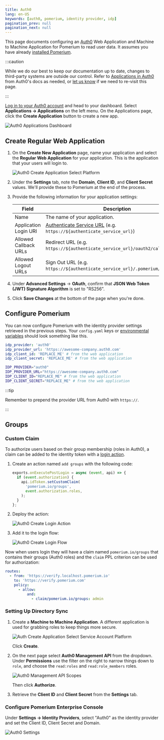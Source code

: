 ```yaml
---
title: Auth0
lang: en-US
keywords: [auth0, pomerium, identity provider, idp]
pagination_prev: null
pagination_next: null
---
```



This page documents configuring an [Auth0] Web Application and Machine to Machine Application for Pomerium to read user data. It assumes you have already [installed Pomerium](/docs/deploy/).

:::caution

While we do our best to keep our documentation up to date, changes to third-party systems are outside our control. Refer to [Applications in Auth0](https://auth0.com/docs/applications) from Auth0's docs as needed, or [let us know](https://github.com/pomerium/documentation/issues/new?assignees=&labels=&template=doc-error.md) if we need to re-visit this page.

:::

[Log in to your Auth0 account](https://manage.auth0.com/) and head to your dashboard. Select **Applications → Applications** on the left menu. On the Applications page, click the **Create Application** button to create a new app.

![Auth0 Applications Dashboard](./img/auth0/dashboard.png)

## Create Regular Web Application

1. On the **Create New Application** page, name your application and select the **Regular Web Application** for your application. This is the application that your users will login to.

   ![Auth0 Create Application Select Platform](./img/auth0/create.png)

1. Under the **Settings** tab, note the **Domain**, **Client ID**, and **Client Secret** values. We'll provide these to Pomerium at the end of the process.

1. Provide the following information for your application settings:

   | Field | Description |
   | --- | --- |
   | Name | The name of your application. |
   | Application Login URI | [Authenticate Service URL] (e.g. `https://${authenticate_service_url}`) |
   | Allowed Callback URLs | Redirect URL (e.g. `https://${authenticate_service_url}/oauth2/callback`). |
   | Allowed Logout URLs | Sign Out URL (e.g. `https://${authenticate_service_url}/.pomerium/signed_out`). |

1. Under **Advanced Settings** → **OAuth**, confirm that **JSON Web Token (JWT) Signature Algorithm** is set to "RS256".

1. Click **Save Changes** at the bottom of the page when you're done.

## Configure Pomerium

You can now configure Pomerium with the identity provider settings retrieved in the previous steps. Your `config.yaml` keys or [environmental variables] should look something like this.

<Tabs>
<TabItem value="config.yaml" label="config.yaml">

```yaml
idp_provider: 'auth0'
idp_provider_url: 'https://awesome-company.auth0.com'
idp_client_id: 'REPLACE_ME' # from the web application
idp_client_secret: 'REPLACE_ME' # from the web application
```

</TabItem>
<TabItem value="Environment Variables" label="Environment Variables">

```bash
IDP_PROVIDER="auth0"
IDP_PROVIDER_URL="https://awesome-company.auth0.com"
IDP_CLIENT_ID="REPLACE_ME" # from the web application
IDP_CLIENT_SECRET="REPLACE_ME" # from the web application
```

</TabItem>
</Tabs>

:::tip

Remember to prepend the provider URL from Auth0 with `https://`.

:::

## Groups

<Tabs queryString="get-groups">
<TabItem value="custom-claim" label="Custom Claim (Open Source)">

### Custom Claim

To authorize users based on their group membership (roles in Auth0), a claim can be added to the identity token with a [login action](https://auth0.com/docs/customize/actions).

1. Create an action named `add groups` with the following code:

   ```javascript
   exports.onExecutePostLogin = async (event, api) => {
     if (event.authorization) {
       api.idToken.setCustomClaim(
         'pomerium.io/groups',
         event.authorization.roles,
       );
     }
   };
   ```

1. Deploy the action:

   ![Auth0 Create Login Action](./img/auth0/action.png)

1. Add it to the login flow:

   ![Auth0 Create Login Flow](./img/auth0/flow.png)

Now when users login they will have a claim named `pomerium.io/groups` that contains their groups (Auth0 roles) and the `claim` PPL criterion can be used for authorization:

```yaml
routes:
  - from: 'https://verify.localhost.pomerium.io'
    to: 'https://verify.pomerium.com'
    policy:
      - allow:
          and:
            - claim/pomerium.io/groups: admin
```

</TabItem>
<TabItem value="directory-sync" label="Directory Sync (Enterprise)">

### Setting Up Directory Sync

1. Create a **Machine to Machine Application**. A different application is used for grabbing roles to keep things more secure.

   ![Auth Create Application Select Service Account Platform](./img/auth0/create-m2m.png)

   Click **Create**.

1. On the next page select **Auth0 Management API** from the dropdown. Under **Permissions** use the filter on the right to narrow things down to `role`, and choose the `read:roles` and `read:role_members` roles.

   ![Auth0 Management API Scopes](./img/auth0/m2m-scopes.png)

   Then click **Authorize**.

1. Retrieve the **Client ID** and **Client Secret** from the **Settings** tab.

### Configure Pomerium Enterprise Console

Under **Settings → Identity Providers**, select "Auth0" as the identity provider and set the Client ID, Client Secret and Domain.

![Auth0 Settings](./img/auth0/auth0-idp.png)

[auth0]: https://auth0.com/
[authenticate service url]: /docs/reference/authenticate-service-url
[environmental variables]: https://en.wikipedia.org/wiki/Environment_variable

</TabItem>
</Tabs>

[auth0]: https://auth0.com/
[authenticate service url]: /docs/reference/authenticate-service-url
[environmental variables]: https://en.wikipedia.org/wiki/Environment_variable
